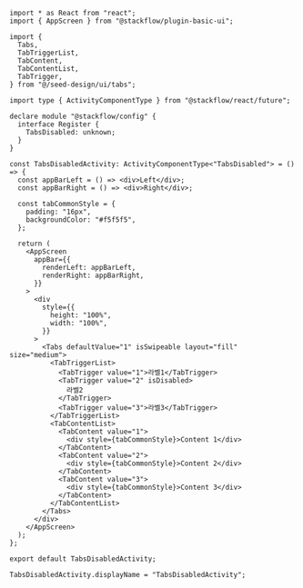 ```tsx copy
import * as React from "react";
import { AppScreen } from "@stackflow/plugin-basic-ui";

import {
  Tabs,
  TabTriggerList,
  TabContent,
  TabContentList,
  TabTrigger,
} from "@/seed-design/ui/tabs";

import type { ActivityComponentType } from "@stackflow/react/future";

declare module "@stackflow/config" {
  interface Register {
    TabsDisabled: unknown;
  }
}

const TabsDisabledActivity: ActivityComponentType<"TabsDisabled"> = () => {
  const appBarLeft = () => <div>Left</div>;
  const appBarRight = () => <div>Right</div>;

  const tabCommonStyle = {
    padding: "16px",
    backgroundColor: "#f5f5f5",
  };

  return (
    <AppScreen
      appBar={{
        renderLeft: appBarLeft,
        renderRight: appBarRight,
      }}
    >
      <div
        style={{
          height: "100%",
          width: "100%",
        }}
      >
        <Tabs defaultValue="1" isSwipeable layout="fill" size="medium">
          <TabTriggerList>
            <TabTrigger value="1">라벨1</TabTrigger>
            <TabTrigger value="2" isDisabled>
              라벨2
            </TabTrigger>
            <TabTrigger value="3">라벨3</TabTrigger>
          </TabTriggerList>
          <TabContentList>
            <TabContent value="1">
              <div style={tabCommonStyle}>Content 1</div>
            </TabContent>
            <TabContent value="2">
              <div style={tabCommonStyle}>Content 2</div>
            </TabContent>
            <TabContent value="3">
              <div style={tabCommonStyle}>Content 3</div>
            </TabContent>
          </TabContentList>
        </Tabs>
      </div>
    </AppScreen>
  );
};

export default TabsDisabledActivity;

TabsDisabledActivity.displayName = "TabsDisabledActivity";

```
